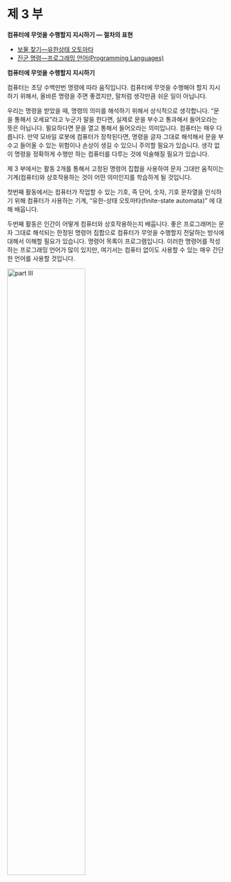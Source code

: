 # 제 3 부 {#language}

**컴퓨터에 무엇을 수행할지 지시하기 &mdash; 절차의 표현**

   -  [보물 찾기&mdash;유한상태 오토마타](12-fsm.html)  
   -  [진군 명령&mdash;프로그래밍 언어(Programming Languages)](13-language.html)


**컴퓨터에 무엇을 수행할지 지시하기**

컴퓨터는 초당 수백만번 명령에 따라 움직입니다. 컴퓨터에 무엇을 수행해야 할지 지시하기 위해서, 올바른 명령을 주면 좋겠지만, 말처럼 생각만큼 쉬운 일이 아닙니다.  

우리는 명령을 받았을 때, 명령의 의미를 해석하기 위해서 상식적으로 생각합니다. "문을 통해서 오세요"라고 누군가 말을 한다면, 실제로 문을 부수고 통과해서 들어오라는 뜻은 아닙니다. 필요하다면 문을 열고 통해서 들어오라는 의미입니다. 컴퓨터는 매우 다릅니다. 만약 모바일 로봇에 컴퓨터가 장착된다면, 명령을 글자 그대로 해석해서 문을 부수고 들어올 수 있는 위험이나 손상이 생길 수 있으니 주의할 필요가 있습니다. 생각 없이 명령을 정확하게 수행만 하는 컴퓨터를 다루는 것에 익술해질 필요가 있습니다.  

제 3 부에서는 활동 2개를 통해서 고정된 명령어 집합을 사용하여 문자 그대만 움직이는 기계(컴퓨터)와 상호작용하는 것이 어떤 의미인지를 학습하게 될 것입니다.  

첫번째 활동에서는 컴퓨터가 작업할 수 있는 기호, 즉 단어, 숫자, 기호 문자열을 인식하기 위해 컴퓨터가 사용하는 기계, "유한-상태 오토마타(finite-state automata)" 에 대해 배웁니다.  

두번째 활동은 인간이 어떻게 컴퓨터와 상호작용하는지 배웁니다. 좋은 프로그래머는 문자 그대로 해석되는 한정된 명령어 집합으로 컴퓨터가 무엇을 수행할지 전달하는 방식에 대해서 이해할 필요가 있습니다. 명령어 목록이 프로그램입니다. 이러한 명령어를 작성하는 프로그래밍 언어가 많이 있지만, 여기서는 컴퓨터 없이도 사용할 수 있는 매우 간단한 언어를 사용할 것입니다.

<img src="img/03-part-three.png" alt="part III" width="60%" />  



